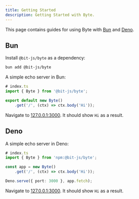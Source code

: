 ```yaml
---
title: Getting Started
description: Getting Started with Byte.
---
```


This page contains guides for using Byte with [Bun](#bun) and [Deno](#deno).

## Bun
Install `@bit-js/byte` as a dependency:
```bash
bun add @bit-js/byte
```

A simple echo server in Bun:
```ts
# index.ts
import { Byte } from '@bit-js/byte';

export default new Byte()
    .get('/', (ctx) => ctx.body('Hi'));
```

Navigate to [127.0.0.1:3000](http://127.0.0.1:3000). It should show `Hi` as a result.

## Deno
A simple echo server in Deno:
```ts
# index.ts
import { Byte } from 'npm:@bit-js/byte';

const app = new Byte()
    .get('/', (ctx) => ctx.body('Hi'));

Deno.serve({ port: 3000 }, app.fetch);
```

Navigate to [127.0.0.1:3000](http://127.0.0.1:3000). It should show `Hi` as a result.
